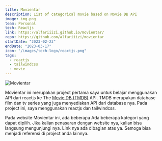 ```yaml
---
title: Movientar
description: List of categorical movie based on Movie DB API
image: img.png
team: Personal
tech: Reactjs
link: https://alfariiizi.github.io/movientar/
repo: https://github.com/alfariiizi/movientar
startDate: "2023-02-23"
endDate: "2023-03-17"
icon: "/images/tech-logo/reactjs.png"
tags:
  - reactjs
  - tailwindcss
  - movie
---
```


<Image
  src="img.png"
  alt="Movientar"
  full
  caption="Movientar"
/>

Movientar ini merupakan project pertama saya untuk belajar menggunakan API dari reactjs ke The [Movie DB (TMDB)](https://www.themoviedb.org) API. TMDB merupakan database film dan tv series yang juga menyediakan API dari database nya. Pada project ini, saya menggunakan reactjs dan tailwindcss.

Pada website Movientar ini, ada beberapa Ada beberapa kategori yang dapat dipilih. Jika kalian penasaran dengan website nya, kalian bisa langsung mengunjungi nya. Link nya ada dibagian atas ya. Semoga bisa menjadi referensi di project anda lainnya.
